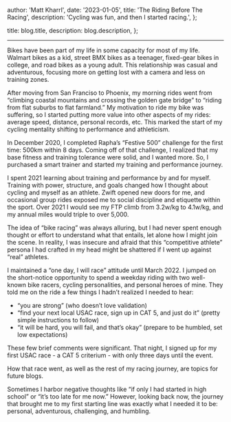 
  author: 'Matt Kharrl',
  date: '2023-01-05',
  title: 'The Riding Before The Racing',
  description: 'Cycling was fun, and then I started racing.',
};

  title: blog.title,
  description: blog.description,
};


---

<MdxImage
  src={opengraphImage}
  alt="my friend samyak and myself standing atop Mount Umunhum"
/>

Bikes have been part of my life in some capacity for most of my life. Walmart bikes as a kid, street BMX bikes as a teenager, fixed-gear bikes in college, and road bikes as a young adult. This relationship was casual and adventurous, focusing more on getting lost with a camera and less on training zones.

After moving from San Franciso to Phoenix, my morning rides went from “climbing coastal mountains and crossing the golden gate bridge” to “riding from flat suburbs to flat farmland.” My motivation to ride my bike was suffering, so I started putting more value into other aspects of my rides: average speed, distance, personal records, etc. This marked the start of my cycling mentality shifting to performance and athleticism.

In December 2020, I completed Rapha’s “Festive 500” challenge for the first time: 500km within 8 days. Coming off of that challenge, I realized that my base fitness and training tolerance were solid, and I wanted more. So, I purchased a smart trainer and started my training and performance journey.

I spent 2021 learning about training and performance by and for myself. Training with power, structure, and goals changed how I thought about cycling and myself as an athlete. Zwift opened new doors for me, and occasional group rides exposed me to social discipline and etiquette within the sport. Over 2021 I would see my FTP climb from 3.2w/kg to 4.1w/kg, and my annual miles would triple to over 5,000.

The idea of “bike racing” was always alluring, but I had never spent enough thought or effort to understand what that entails, let alone how I might join the scene. In reality, I was insecure and afraid that this “competitive athlete” persona I had crafted in my head might be shattered if I went up against “real” athletes.

I maintained a “one day, I will race” attitude until March 2022. I jumped on the short-notice opportunity to spend a weekday riding with two well-known bike racers, cycling personalities, and personal heroes of mine. They told me on the ride a few things I hadn’t realized I needed to hear:

- “you are strong” (who doesn’t love validation)
- “find your next local USAC race, sign up in CAT 5, and just do it” (pretty simple instructions to follow)
- “it will be hard, you will fail, and that’s okay” (prepare to be humbled, set low expectations)

These few brief comments were significant. That night, I signed up for my first USAC race - a CAT 5 criterium - with only three days until the event.

How that race went, as well as the rest of my racing journey, are topics for future blogs.

Sometimes I harbor negative thoughts like “if only I had started in high school” or “it’s too late for me now.” However, looking back now, the journey that brought me to my first starting line was exactly what I needed it to be: personal, adventurous, challenging, and humbling.
